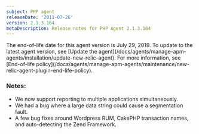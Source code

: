 ```yaml
---
subject: PHP agent
releaseDate: '2011-07-26'
version: 2.1.3.164
metaDescription: Release notes for PHP Agent 2.1.3.164
---
```


<Callout variant="important">
  The end-of-life date for this agent version is July 29, 2019. To update to the latest agent version, see [Update the agent](/docs/agents/manage-apm-agents/installation/update-new-relic-agent). For more information, see [End-of-life policy](/docs/agents/manage-apm-agents/maintenance/new-relic-agent-plugin-end-life-policy).
</Callout>

### Notes:

* We now support reporting to multiple applications simultaneously.
* We had a bug where a large data string could cause a segmentation fault.
* A few bug fixes around Wordpress RUM, CakePHP transaction names, and auto-detecting the Zend Framework.

